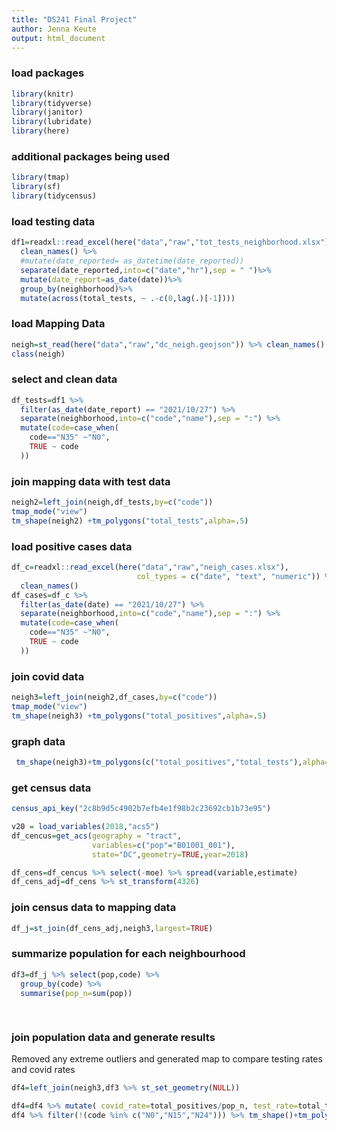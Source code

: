 ---
title: "DS241 Final Project"
author: Jenna Keute
output: html_document
---


### load packages

```{r}
library(knitr)
library(tidyverse)
library(janitor)
library(lubridate)
library(here)
```


### additional packages being used

```{r message=FALSE, warning=FALSE}
library(tmap)
library(sf)
library(tidycensus)
```

### load testing data

```{r message=FALSE, warning=FALSE}
df1=readxl::read_excel(here("data","raw","tot_tests_neighborhood.xlsx")) %>% 
  clean_names() %>%
  #mutate(date_reported= as_datetime(date_reported))
  separate(date_reported,into=c("date","hr"),sep = " ")%>%
  mutate(date_report=as_date(date))%>%
  group_by(neighborhood)%>%
  mutate(across(total_tests, ~ .-c(0,lag(.)[-1])))
```


### load Mapping Data

```{r message=FALSE, warning=FALSE}
neigh=st_read(here("data","raw","dc_neigh.geojson")) %>% clean_names()
class(neigh)
```

### select and clean data

```{r}
df_tests=df1 %>%
  filter(as_date(date_report) == "2021/10/27") %>% 
  separate(neighborhood,into=c("code","name"),sep = ":") %>% 
  mutate(code=case_when(
    code=="N35" ~"N0",
    TRUE ~ code
  ))
```

### join mapping data with test data

```{r message=FALSE, warning=FALSE}
neigh2=left_join(neigh,df_tests,by=c("code")) 
tmap_mode("view")
tm_shape(neigh2) +tm_polygons("total_tests",alpha=.5)
```

### load positive cases data

```{r message=FALSE, warning=FALSE}
df_c=readxl::read_excel(here("data","raw","neigh_cases.xlsx"),
                            col_types = c("date", "text", "numeric")) %>% 
  clean_names() 
df_cases=df_c %>%
  filter(as_date(date) == "2021/10/27") %>% 
  separate(neighborhood,into=c("code","name"),sep = ":") %>%
  mutate(code=case_when(
    code=="N35" ~"N0",
    TRUE ~ code
  ))
```

### join covid data

```{r}
neigh3=left_join(neigh2,df_cases,by=c("code")) 
tmap_mode("view")
tm_shape(neigh3) +tm_polygons("total_positives",alpha=.5)
```

### graph data

```{r}
 tm_shape(neigh3)+tm_polygons(c("total_positives","total_tests"),alpha=.5)
```

### get census data

```{r}
census_api_key("2c8b9d5c4902b7efb4e1f98b2c23692cb1b73e95")

v20 = load_variables(2018,"acs5")
df_cencus=get_acs(geography = "tract",
                  variables=c("pop"="B01001_001"),
                  state="DC",geometry=TRUE,year=2018) 

df_cens=df_cencus %>% select(-moe) %>% spread(variable,estimate) 
df_cens_adj=df_cens %>% st_transform(4326)
```

### join census data to mapping data

```{r}
df_j=st_join(df_cens_adj,neigh3,largest=TRUE)
```

### summarize population for each neighbourhood

```{r}
df3=df_j %>% select(pop,code) %>%
  group_by(code) %>%
  summarise(pop_n=sum(pop))
            
            
```

### join population data and generate results

Removed any extreme outliers and generated map to compare testing rates and covid rates

```{r}
df4=left_join(neigh3,df3 %>% st_set_geometry(NULL))

df4=df4 %>% mutate( covid_rate=total_positives/pop_n, test_rate=total_tests/pop_n)
df4 %>% filter(!(code %in% c("N0","N15","N24"))) %>% tm_shape()+tm_polygons(c("covid_rate","test_rate"))
```


